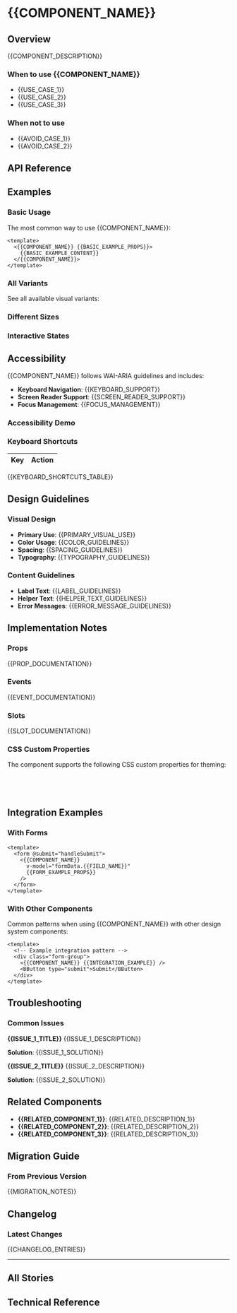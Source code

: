 
<Meta of={{COMPONENT_NAME}}Stories} />

# {{COMPONENT_NAME}}

<Primary />

## Overview

{{COMPONENT_DESCRIPTION}}

### When to use {{COMPONENT_NAME}}

- {{USE_CASE_1}}
- {{USE_CASE_2}}
- {{USE_CASE_3}}

### When not to use

- {{AVOID_CASE_1}}
- {{AVOID_CASE_2}}

## API Reference

<Controls />

## Examples

### Basic Usage

The most common way to use {{COMPONENT_NAME}}:

<Canvas of={{COMPONENT_NAME}}Stories.Basic} />

```vue
<template>
  <{{COMPONENT_NAME}} {{BASIC_EXAMPLE_PROPS}}>
    {{BASIC_EXAMPLE_CONTENT}}
  </{{COMPONENT_NAME}}>
</template>
```

### All Variants

See all available visual variants:

<Canvas of={{COMPONENT_NAME}}Stories.AllVariants} />

### Different Sizes

<Canvas of={{COMPONENT_NAME}}Stories.Sizes} />

### Interactive States

<Canvas of={{COMPONENT_NAME}}Stories.States} />

## Accessibility

{{COMPONENT_NAME}} follows WAI-ARIA guidelines and includes:

- **Keyboard Navigation**: {{KEYBOARD_SUPPORT}}
- **Screen Reader Support**: {{SCREEN_READER_SUPPORT}}
- **Focus Management**: {{FOCUS_MANAGEMENT}}

### Accessibility Demo

<Canvas of={{COMPONENT_NAME}}Stories.Accessibility} />

### Keyboard Shortcuts

| Key | Action |
|-----|--------|
{{KEYBOARD_SHORTCUTS_TABLE}}

## Design Guidelines

### Visual Design

- **Primary Use**: {{PRIMARY_VISUAL_USE}}
- **Color Usage**: {{COLOR_GUIDELINES}}
- **Spacing**: {{SPACING_GUIDELINES}}
- **Typography**: {{TYPOGRAPHY_GUIDELINES}}

### Content Guidelines

- **Label Text**: {{LABEL_GUIDELINES}}
- **Helper Text**: {{HELPER_TEXT_GUIDELINES}}
- **Error Messages**: {{ERROR_MESSAGE_GUIDELINES}}

## Implementation Notes

### Props

{{PROP_DOCUMENTATION}}

### Events

{{EVENT_DOCUMENTATION}}

### Slots

{{SLOT_DOCUMENTATION}}

### CSS Custom Properties

The component supports the following CSS custom properties for theming:

```css
{{COMPONENT_KEBAB_NAME}} {
  {{CSS_CUSTOM_PROPERTIES}}
}
```

## Integration Examples

### With Forms

<Canvas of={{COMPONENT_NAME}}Stories.Interactive} />

```vue
<template>
  <form @submit="handleSubmit">
    <{{COMPONENT_NAME}} 
      v-model="formData.{{FIELD_NAME}}"
      {{FORM_EXAMPLE_PROPS}}
    />
  </form>
</template>
```

### With Other Components

Common patterns when using {{COMPONENT_NAME}} with other design system components:

```vue
<template>
  <!-- Example integration pattern -->
  <div class="form-group">
    <{{COMPONENT_NAME}} {{INTEGRATION_EXAMPLE}} />
    <BButton type="submit">Submit</BButton>
  </div>
</template>
```

## Troubleshooting

### Common Issues

**{{ISSUE_1_TITLE}}**
{{ISSUE_1_DESCRIPTION}}

**Solution**: {{ISSUE_1_SOLUTION}}

**{{ISSUE_2_TITLE}}**
{{ISSUE_2_DESCRIPTION}}

**Solution**: {{ISSUE_2_SOLUTION}}

## Related Components

- **{{RELATED_COMPONENT_1}}**: {{RELATED_DESCRIPTION_1}}
- **{{RELATED_COMPONENT_2}}**: {{RELATED_DESCRIPTION_2}}
- **{{RELATED_COMPONENT_3}}**: {{RELATED_DESCRIPTION_3}}

## Migration Guide

### From Previous Version

{{MIGRATION_NOTES}}

## Changelog

### Latest Changes

{{CHANGELOG_ENTRIES}}

---

## All Stories

<Stories />

## Technical Reference

<ArgTypes />